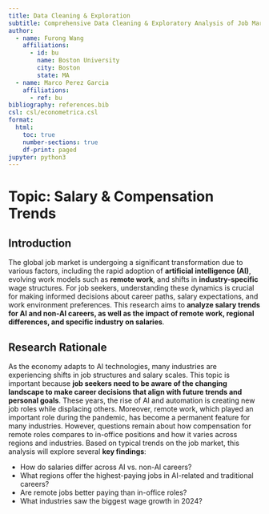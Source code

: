 ```yaml
---
title: Data Cleaning & Exploration
subtitle: Comprehensive Data Cleaning & Exploratory Analysis of Job Market Trends
author:
  - name: Furong Wang
    affiliations:
      - id: bu
        name: Boston University
        city: Boston
        state: MA
  - name: Marco Perez Garcia
    affiliations:
      - ref: bu
bibliography: references.bib
csl: csl/econometrica.csl
format:
  html:
    toc: true
    number-sections: true
    df-print: paged
jupyter: python3
---
```

# Topic: Salary & Compensation Trends  
## Introduction
The global job market is undergoing a significant transformation due to various factors, 
including the rapid adoption of **artificial intelligence (AI)**, evolving work models 
such as **remote work**, and shifts in **industry-specific** wage structures. For job seekers, 
understanding these dynamics is crucial for making informed decisions about career paths, 
salary expectations, and work environment preferences. This research aims to **analyze 
salary trends for AI and non-AI careers, as well as the impact of remote work, regional 
differences, and specific industry on salaries**.

## Research Rationale
As the economy adapts to AI technologies, many industries are experiencing shifts in job 
structures and salary scales. This topic is important because **job seekers need to be aware 
of the changing landscape to make career decisions that align with future trends and personal goals**. 
These years, the rise of AI and automation is creating new job roles while displacing others. 
Moreover, remote work, which played an important role during the pandemic, has become a permanent 
feature for many industries. However, questions remain about how compensation for remote roles compares 
to in-office positions and how it varies across regions and industries. Based on typical trends on the 
job market, this analysis will explore several **key findings**:

- How do salaries differ across AI vs. non-AI careers?
- What regions offer the highest-paying jobs in AI-related and traditional careers?
- Are remote jobs better paying than in-office roles?
- What industries saw the biggest wage growth in 2024?
